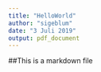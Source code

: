 ---
title: "HelloWorld"
author: "sigeblum"
date: "3 Juli 2019"
output: pdf_document
---

##This is a markdown file